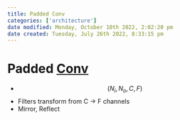 ```yaml
---
title: Padded Conv
categories: ['architecture']
date modified: Monday, October 10th 2022, 2:02:20 pm
date created: Tuesday, July 26th 2022, 8:33:15 pm
---
```


# Padded [Conv](Conv.qmd)
- $$(N_i, N_o, C, F)$$
- Filters transform from C -> F channels
- Mirror, Reflect




